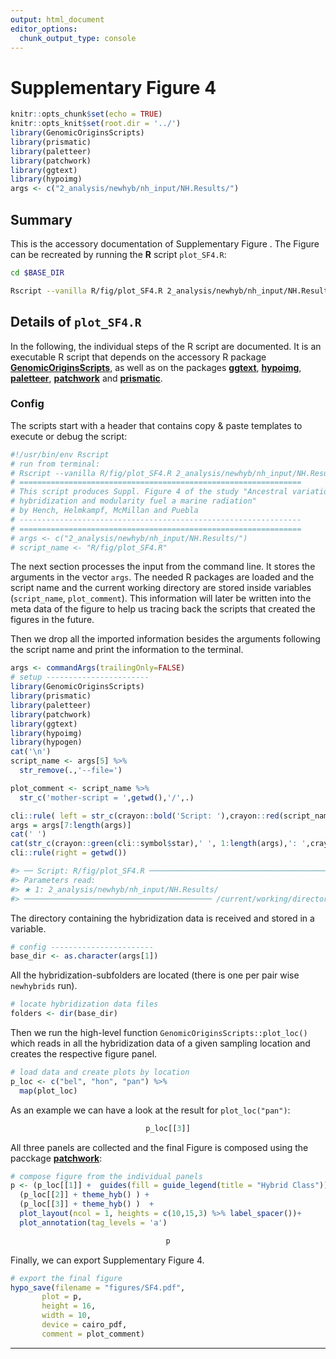 ```yaml
---
output: html_document
editor_options:
  chunk_output_type: console
---
```

# Supplementary Figure 4

```r
knitr::opts_chunk$set(echo = TRUE)
knitr::opts_knit$set(root.dir = '../')
library(GenomicOriginsScripts)
library(prismatic)
library(paletteer)
library(patchwork)
library(ggtext)
library(hypoimg)
args <- c("2_analysis/newhyb/nh_input/NH.Results/")
```

## Summary

This is the accessory documentation of Supplementary Figure .
The Figure can be recreated by running the **R** script `plot_SF4.R`:

```sh
cd $BASE_DIR

Rscript --vanilla R/fig/plot_SF4.R 2_analysis/newhyb/nh_input/NH.Results/

```

## Details of `plot_SF4.R`

In the following, the individual steps of the R script are documented.
It is an executable R script that depends on the accessory R package [**GenomicOriginsScripts**](https://k-hench.github.io/GenomicOriginsScripts), as well as on the packages [**ggtext**](https://wilkelab.org/ggtext/), [**hypoimg**](https://k-hench.github.io/hypoimg), [**paletteer**](https://emilhvitfeldt.github.io/paletteer/), [**patchwork**](https://patchwork.data-imaginist.com/) and [**prismatic**](https://emilhvitfeldt.github.io/prismatic/).

### Config

The scripts start with a header that contains copy & paste templates to execute or debug the script:

```r
#!/usr/bin/env Rscript
# run from terminal:
# Rscript --vanilla R/fig/plot_SF4.R 2_analysis/newhyb/nh_input/NH.Results/
# ===============================================================
# This script produces Suppl. Figure 4 of the study "Ancestral variation,
# hybridization and modularity fuel a marine radiation"
# by Hench, Helmkampf, McMillan and Puebla
# ---------------------------------------------------------------
# ===============================================================
# args <- c("2_analysis/newhyb/nh_input/NH.Results/")
# script_name <- "R/fig/plot_SF4.R"
```

The next section processes the input from the command line.
It stores the arguments in the vector `args`.
The needed R packages are loaded and the script name and the current working directory are stored inside variables (`script_name`, `plot_comment`).
This information will later be written into the meta data of the figure to help us tracing back the scripts that created the figures in the future.

Then we drop all the imported information besides the arguments following the script name and print the information to the terminal.

```r
args <- commandArgs(trailingOnly=FALSE)
# setup -----------------------
library(GenomicOriginsScripts)
library(prismatic)
library(paletteer)
library(patchwork)
library(ggtext)
library(hypoimg)
library(hypogen)
cat('\n')
script_name <- args[5] %>%
  str_remove(.,'--file=')

plot_comment <- script_name %>%
  str_c('mother-script = ',getwd(),'/',.)

cli::rule( left = str_c(crayon::bold('Script: '),crayon::red(script_name)))
args = args[7:length(args)]
cat(' ')
cat(str_c(crayon::green(cli::symbol$star),' ', 1:length(args),': ',crayon::green(args),'\n'))
cli::rule(right = getwd())
```

```r
#> ── Script: R/fig/plot_SF4.R ────────────────────────────────────────────
#> Parameters read:
#> ★ 1: 2_analysis/newhyb/nh_input/NH.Results/
#> ────────────────────────────────────────── /current/working/directory ──
```

The directory containing the hybridization data is received and stored in a variable.

```r
# config -----------------------
base_dir <- as.character(args[1])
```

All the hybridization-subfolders are located (there is one per pair wise `newhybrids` run).

```r
# locate hybridization data files
folders <- dir(base_dir)
```

Then we run the high-level function `GenomicOriginsScripts::plot_loc()` which
reads in all the hybridization data of a given sampling location and creates the respective figure panel.

```r
# load data and create plots by location
p_loc <- c("bel", "hon", "pan") %>%
  map(plot_loc)
```

As an example we can have a look at the result for `plot_loc("pan")`:

<center>
```r
p_loc[[3]]
```
</center>

All three panels are collected and the final Figure is composed using the pacckage [**patchwork**](https://patchwork.data-imaginist.com/):

```r
# compose figure from the individual panels
p <- (p_loc[[1]] +  guides(fill = guide_legend(title = "Hybrid Class")) + theme_hyb(legend.position = c(1,1)) ) +
  (p_loc[[2]] + theme_hyb() ) +
  (p_loc[[3]] + theme_hyb() )  +
  plot_layout(ncol = 1, heights = c(10,15,3) %>% label_spacer())+
  plot_annotation(tag_levels = 'a')
```

<center>
```r
p
```
</center>

Finally, we can export Supplementary Figure 4.

```r
# export the final figure
hypo_save(filename = "figures/SF4.pdf",
       plot = p,
       height = 16,
       width = 10,
       device = cairo_pdf,
       comment = plot_comment)
```

---
